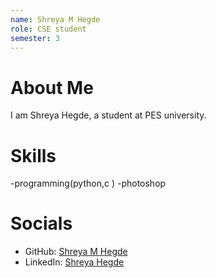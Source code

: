 ```yaml
---
name: Shreya M Hegde
role: CSE student
semester: 3
---
```


# About Me

I am Shreya Hegde, a student at PES university.


# Skills

-programming(python,c )
-photoshop


# Socials

- GitHub: [Shreya M Hegde](https://github.com/shreyahegde3)
- LinkedIn: [Shreya Hegde](https://www.linkedin.com/in/shreya-hegde-127202252/)
